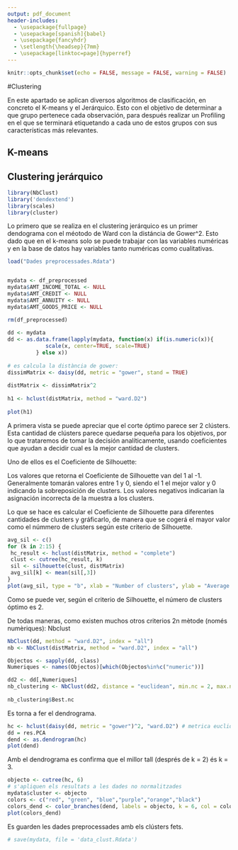```yaml
---
output: pdf_document
header-includes:
  - \usepackage{fullpage} 
  - \usepackage[spanish]{babel}
  - \usepackage{fancyhdr}
  - \setlength{\headsep}{7mm} 
  - \usepackage[linktoc=page]{hyperref}
---
```


```{=tex}
\setlength{\headheight}{13.6pt}
\setlength{\topmargin}{-10mm}

\rhead{Minería de Datos}
\lhead{Entrega D2}
```
\pagestyle{fancy}
```{=tex}
\cfoot{\thepage}
\setcounter{page}{5}
```

```r
knitr::opts_chunk$set(echo = FALSE, message = FALSE, warning = FALSE)
```
#Clustering

En este apartado se aplican diversos algoritmos de clasificación, en concreto el K-means y el Jerárquico. Esto con el objetivo de determinar a que grupo pertenece cada observación, para después realizar un Profiling en el que se terminará etiquetando a cada uno de estos grupos con sus características más relevantes.

## K-means

## Clustering jerárquico

```r
library(NbClust)
library('dendextend')
library(scales)
library(cluster)
```

Lo primero que se realiza en el clustering jerárquico es un primer dendograma con el méotodo de Ward con la distáncia de Gower^2. Esto dado que en el k-means solo se puede trabajar con las variables numéricas y en la base de datos hay variables tanto numéricas como cualitativas.

```r
load("Dades preprocessades.Rdata")


mydata <- df_preprocessed
mydata$AMT_INCOME_TOTAL <- NULL
mydata$AMT_CREDIT <- NULL
mydata$AMT_ANNUITY <- NULL
mydata$AMT_GOODS_PRICE <- NULL

rm(df_preprocessed)
 
dd <- mydata
dd <- as.data.frame(lapply(mydata, function(x) if(is.numeric(x)){
            scale(x, center=TRUE, scale=TRUE)
         } else x))
 
# es calcula la distància de gower:
dissimMatrix <- daisy(dd, metric = "gower", stand = TRUE)
 
distMatrix <- dissimMatrix^2
 
h1 <- hclust(distMatrix, method = "ward.D2")
 
plot(h1)
```

A primera vista se puede apreciar que el corte óptimo parece ser 2 clústers. Esta cantidad de clústers parece quedarse pequeña para los objetivos, por lo que trataremos de tomar la decisión analíticamente, usando coeficientes que ayudan a decidir cual es la mejor cantidad de clusters.

Uno de ellos es el Coeficiente de Silhouette:

Los valores que retorna el Coeficiente de Silhouette van del 1 al -1.
Generalmente tomarán valores entre 1 y 0, siendo el 1 el mejor valor y 0 indicando la sobreposición de clusters. Los valores negativos indicarian la asignación incorrecta de la muestra a los clusters.

Lo que se hace es calcular el Coeficiente de Silhouette para diferentes cantidades de clusters y gráficarlo, de manera que se cogerá el mayor valor como el númmero de clusters según este criterio de Silhouette.

```r
avg_sil <- c()
for (k in 2:15) {
 hc_result <- hclust(distMatrix, method = "complete")
 clust <- cutree(hc_result, k)
 sil <- silhouette(clust, distMatrix)
 avg_sil[k] <- mean(sil[,3])
}
plot(avg_sil, type = "b", xlab = "Number of clusters", ylab = "Average silhouette width")
```

Como se puede ver, según el criterio de Silhouette, el número de clusters óptimo es 2.

De todas maneras, como existen muchos otros criterios
2n mètode (només numèriques): Nbclust

```r
NbClust(dd, method = "ward.D2", index = "all")
nb <- NbClust(distMatrix, method = "ward.D2", index = "all")

```

```r
Objectos <- sapply(dd, class)
Numeriques <- names(Objectos)[which(Objectos%in%c("numeric"))]

dd2 <- dd[,Numeriques]
nb_clustering <- NbClust(dd2, distance = "euclidean", min.nc = 2, max.nc = 10, method = "ward.D2", index = "all")
 
nb_clustering$Best.nc
```



Es torna a fer el dendrograma.

```r
hc <- hclust(daisy(dd, metric = "gower")^2, "ward.D2") # metrica euclidiana sin elevar al quadrado
dd = res.PCA
dend <- as.dendrogram(hc)
plot(dend)
```

Amb el dendrograma es confirma que el millor tall (després de k = 2) és k = 3.

```r
objecto <- cutree(hc, 6)
# s'apliquen els resultats a les dades no normalitzades
mydata$cluster <- objecto
colors <- c("red", "green", "blue","purple","orange","black")
colors_dend <- color_branches(dend, labels = objecto, k = 6, col = colors)
plot(colors_dend)
```

Es guarden les dades preprocessades amb els clústers fets.

```r
# save(mydata, file = 'data_clust.Rdata')
```